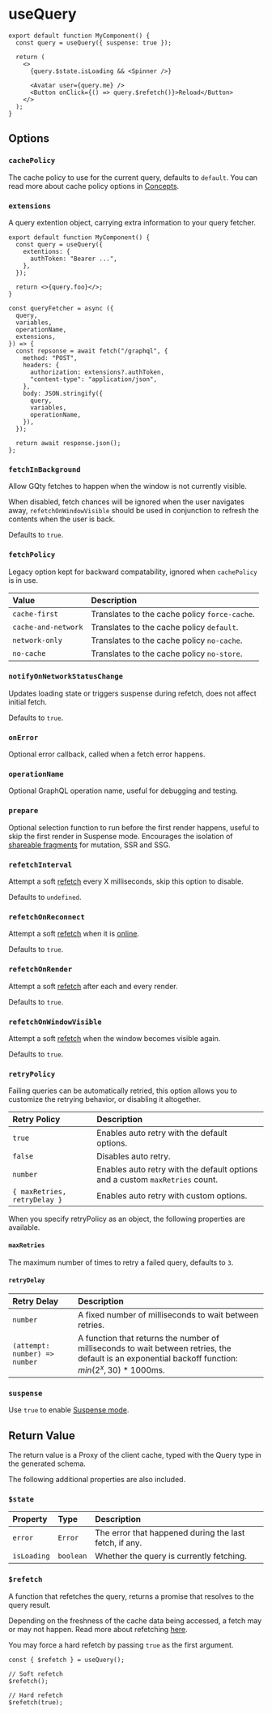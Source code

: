 # useQuery

```tsx
export default function MyComponent() {
  const query = useQuery({ suspense: true });

  return (
    <>
      {query.$state.isLoading && <Spinner />}

      <Avatar user={query.me} />
      <Button onClick={() => query.$refetch()}>Reload</Button>
    </>
  );
}
```

## Options

### `cachePolicy`

The cache policy to use for the current query, defaults to `default`. You can
read more about cache policy options in [Concepts](/concepts#cache-policy).

### `extensions`

A query extention object, carrying extra information to your query fetcher.

```tsx
export default function MyComponent() {
  const query = useQuery({
    extentions: {
      authToken: "Bearer ...",
    },
  });

  return <>{query.foo}</>;
}
```

```tsx {5,10} filename="gqty/index.ts"
const queryFetcher = async ({
  query,
  variables,
  operationName,
  extensions,
}) => {
  const repsonse = await fetch("/graphql", {
    method: "POST",
    headers: {
      authorization: extensions?.authToken,
      "content-type": "application/json",
    },
    body: JSON.stringify({
      query,
      variables,
      operationName,
    }),
  });

  return await response.json();
};
```

### `fetchInBackground`

Allow GQty fetches to happen when the window is not currently visible.

When disabled, fetch chances will be ignored when the user navigates away,
`refetchOnWindowVisible` should be used in conjunction to refresh the contents
when the user is back.

Defaults to `true`.

### `fetchPolicy`

Legacy option kept for backward compatability, ignored when `cachePolicy` is in
use.

| Value               | Description                                   |
| :------------------ | :-------------------------------------------- |
| `cache-first`       | Translates to the cache policy `force-cache`. |
| `cache-and-network` | Translates to the cache policy `default`.     |
| `network-only`      | Translates to the cache policy `no-cache`.    |
| `no-cache`          | Translates to the cache policy `no-store`.    |

### `notifyOnNetworkStatusChange`

Updates loading state or triggers suspense during refetch, does not affect
initial fetch.

Defaults to `true`.

### `onError`

Optional error callback, called when a fetch error happens.

### `operationName`

Optional GraphQL operation name, useful for debugging and testing.

### `prepare`

Optional selection function to run before the first render happens, useful to
skip the first render in Suspense mode. Encourages the isolation of
[shareable fragments](/guides/react/write#fragments) for mutation, SSR and SSG.

### `refetchInterval`

Attempt a soft [refetch](/concepts#refetching) every X milliseconds, skip this
option to disable.

Defaults to `undefined`.

### `refetchOnReconnect`

Attempt a soft [refetch](/concepts#refetching) when it is
[online](https://developer.mozilla.org/en-US/docs/Web/API/Window/online_event).

Defaults to `true`.

### `refetchOnRender`

Attempt a soft [refetch](/concepts#refetching) after each and every render.

Defaults to `true`.

### `refetchOnWindowVisible`

Attempt a soft [refetch](/concepts#refetching) when the window becomes visible
again.

Defaults to `true`.

### `retryPolicy`

Failing queries can be automatically retried, this option allows you to
customize the retrying behavior, or disabling it altogether.

| Retry Policy                 | Description                                                                  |
| :--------------------------- | :--------------------------------------------------------------------------- |
| `true`                       | Enables auto retry with the default options.                                 |
| `false`                      | Disables auto retry.                                                         |
| `number`                     | Enables auto retry with the default options and a custom `maxRetries` count. |
| `{ maxRetries, retryDelay }` | Enables auto retry with custom options.                                      |

When you specify retryPolicy as an object, the following properties are
available.

#### `maxRetries`

The maximum number of times to retry a failed query, defaults to `3`.

#### `retryDelay`

| Retry Delay                   | Description                                                                                                                                                   |
| :---------------------------- | :------------------------------------------------------------------------------------------------------------------------------------------------------------ |
| `number`                      | A fixed number of milliseconds to wait between retries.                                                                                                       |
| `(attempt: number) => number` | A function that returns the number of milliseconds to wait between retries, the default is an exponential backoff function: $min({2^x}, 30) * 1000\text{ms}$. |

### `suspense`

Use `true` to enable [Suspense mode](/guides/react/read#suspense).

## Return Value

The return value is a Proxy of the client cache, typed with the Query type in
the generated schema.

The following additional properties are also included.

### `$state`

| Property    | Type      | Description                                            |
| :---------- | :-------- | :----------------------------------------------------- |
| `error`     | `Error`   | The error that happened during the last fetch, if any. |
| `isLoading` | `boolean` | Whether the query is currently fetching.               |

### `$refetch`

A function that refetches the query, returns a promise that resolves to the
query result.

Depending on the freshness of the cache data being accessed, a fetch may or may
not happen. Read more about refetching [here](/concepts#refetching).

You may force a hard refetch by passing `true` as the first argument.

```tsx
const { $refetch } = useQuery();

// Soft refetch
$refetch();

// Hard refetch
$refetch(true);
```
